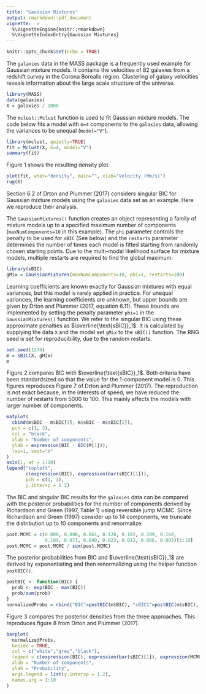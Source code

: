 ```yaml
---
title: "Gaussian Mixtures"
output: rmarkdown::pdf_document
vignette:  >
  %\VignetteEngine{knitr::rmarkdown}
  %\VignetteIndexEntry{Gaussian Mixtures}
---
```


```r
knitr::opts_chunk$set(echo = TRUE)
```

The `galaxies` data in the MASS package is a frequently used example for Gaussian mixture models. It contains the velocities of 82 galaxies from a redshift survey in the Corona Borealis region. Clustering of galaxy velocities reveals information about the large scale structure of the universe.

```r
library(MASS)
data(galaxies)
X = galaxies / 1000
```

The `mclust::Mclust` function is used to fit Gaussian mixture models. The code below fits a model with `G=4` components to the `galaxies` data, allowing the variances to be unequal (`model="V"`). 

```r
library(mclust, quietly=TRUE)
fit = Mclust(X, G=4, model="V")
summary(fit)
```

Figure 1 shows the resulting density plot.

```r
plot(fit, what="density", main="", xlab="Velocity (Mm/s)")
rug(X)
```

Section 6.2 of Drton and Plummer (2017) considers singular BIC for Gaussian mixture models using the `galaxies` data set as an example. Here we reproduce their analysis.

The `GaussianMixtures()` function creates an object representing a family of mixture models up to a specified maximum number of components (`maxNumComponents=10` in this example). The `phi` parameter controls the penalty to be used for `sBIC` (See below) and the `restarts` parameter determines the number of times each model is fitted starting from randomly chosen starting points. Due to the multi-modal likelihood surface for mixture models, multiple restarts are required to find the global maximum.

```r
library(sBIC)
gMix = GaussianMixtures(maxNumComponents=10, phi=1, restarts=100)
```

Learning coefficients are known exactly for Gaussian mixtures with equal variances, but this model is rarely applied in practice. For unequal variances, the learning coefficients are unknown, but upper bounds are given by Drton and Plummer (2017, equation 6.11). These  bounds are implemented by setting the penalty parameter `phi=1` in the `GaussianMixtures()` function. We refer to the singular BIC using these approximate penalties as $\overline{\text{sBIC}}_1$. It is calculated by supplying the data `X` and the model set `gMix` to the `sBIC()` function. The RNG seed is set for reproducibility, due to the random restarts.

```r
set.seed(1234)
m = sBIC(X, gMix)
m
```

Figure 2 compares BIC with $\overline{\text{sBIC}}_1$. Both criteria have been standardsized so that the value for the 1-component model is 0. This figures reproduces Figure 7 of Drton and Plummer (2017). The reproduction is not exact because, in the interests of speed, we have reduced the number of restarts from 5000 to 100. This mainly affects the models with larger number of components.

```r
matplot(
  cbind(m$BIC - m$BIC[1], m$sBIC - m$sBIC[1]),
  pch = c(1, 3),
  col = "black",
  xlab = "Number of components",
  ylab = expression(BIC - BIC(M[1])),
  las=1, xaxt="n"
)
axis(1, at = 1:10)
legend("topleft",
       c(expression(BIC), expression(bar(sBIC)[1])),
       pch = c(1, 3),
       y.intersp = 1.2)
```

The BIC and singular BIC results for the `galaxies` data can be compared with the posterior probabilities for the number of components derived by Richardson and Green (1997, Table 1) using reversible jump MCMC. Since Richardson and Green (1997) consider up to 14 components, we truncate the distribution up to 10 components and renormalize.

```r
post.MCMC = c(0.000, 0.000, 0.061, 0.128, 0.182, 0.199, 0.160,
              0.109, 0.071, 0.040, 0.023, 0.013, 0.006, 0.003)[1:10]
post.MCMC = post.MCMC / sum(post.MCMC)
```

The posterior probabilities from BIC and $\overline{\text{sBIC}}_1$ are derived by exponentiating and then renormalizing using the helper function `postBIC()`.

```r
postBIC <- function(BIC) {
  prob <- exp(BIC - max(BIC))
  prob/sum(prob)
}
normalizedProbs = rbind("BIC"=postBIC(m$BIC), "sBIC1"=postBIC(m$sBIC), "MCMC"=post.MCMC)
```

Figure 3 compares the posterior densities from the three approaches. This reproduces figure 8 from Drton and Plummer (2017).

```r
barplot(
  normalizedProbs,
  beside = TRUE,
  col = c("white","grey","black"),
  legend = c(expression(BIC), expression(bar(sBIC)[1]), expression(MCMC)),
  xlab = "Number of components",
  ylab = "Probability",
  args.legend = list(y.intersp = 1.2),
  names.arg = 1:10
)
```
